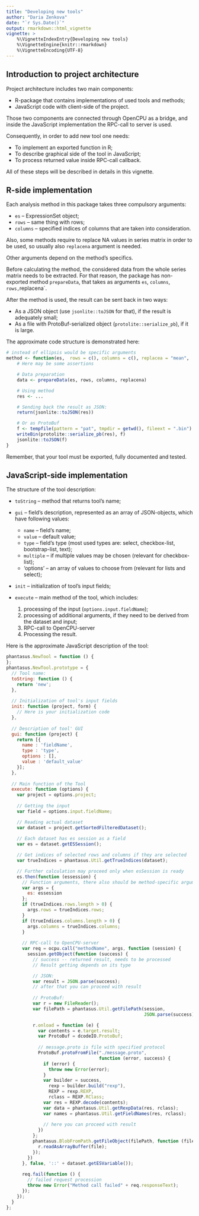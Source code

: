 ```yaml
---
title: "Developing new tools"
author: "Daria Zenkova"
date: "`r Sys.Date()`"
output: rmarkdown::html_vignette
vignette: >
    %\VignetteIndexEntry{Developing new tools}
    %\VignetteEngine{knitr::rmarkdown}
    %\VignetteEncoding{UTF-8}
---
```


## Introduction to project architecture

Project architecture includes two main components:

- R-package that contains implementations of used tools and methods;
- JavaScript code with client-side of the project.

Those two components are connected through OpenCPU as a bridge, and inside 
the JavaScript implementation the RPC-call to server is used.

Consequently, in order to add new tool one needs:

- To implement an exported function in R;
- To describe graphical side of the tool in JavaScript;
- To process returned value inside RPC-call callback. 

All of these steps will be described in details in this vignette.

## R-side implementation

Each analysis method in this package takes three compulsory arguments:

- `es` -- ExpressionSet object;
- `rows` -- same thing with rows;
- `columns` -- specified indices of columns that are taken into consideration.

Also, some methods require to replace NA values in series matrix in order 
to be used, so usually also `replacena` argument is needed.

Other arguments depend on the method's specifics. 

Before calculating the method, the considered data from the whole series matrix 
needs to be extracted.
For that reason, the package has non-exported method `prepareData`, 
that takes as arguments `es`, `columns`, `rows, `replacena`.

After the method is used, the result can be sent back in two ways:

- As a JSON object (use `jsonlite::toJSON` for that),
    if the result is adequately small;
- As a file with ProtoBuf-serialized object (`protolite::serialize_pb`), 
    if it is large.

The approximate code structure is demonstrated here:
```r
# instead of ellipsis would be specific arguments
method <- function(es,  rows = c(), columns = c(), replacea = "mean", ...) {
    # Here may be some assertions 

    # Data preparation
    data <- prepareData(es, rows, columns, replacena)

    # Using method
    res <- ...

    # Sending back the result as JSON:
    return(jsonlite::toJSON(res))

    # Or as ProtoBuf
    f <- tempfile(pattern = "pat", tmpdir = getwd(), fileext = ".bin")
    writeBin(protolite::serialize_pb(res), f)
    jsonlite::toJSON(f)
}
```

Remember, that your tool must be exported, fully documented and tested.

## JavaScript-side implementation

The structure of the tool description:

- `toString` -- method that returns tool's name;
- `gui` -- field's description, represented as an array of JSON-objects, 
    which have following values:

    - `name` -- field's name;
    - `value` -- default value;
    - `type` -- field's type (most used types are: select, checkbox-list, 
        bootstrap-list, text);
    - `multiple` -- if multiple values may be chosen 
        (relevant for checkbox-list);
    - 'options' -- an array of values to choose from 
        (relevant for lists and select);
- `init` -- initialization of tool's input fields;
- `execute` -- main method of the tool, which includes:
    1) processing of the input (`options.input.fieldName`);
    2) processing of additional arguments, if they need to be derived 
        from the dataset and input;
    3) RPC-call to OpenCPU-server
    4) Processing the result.

Here is the approximate JavaScript description of the tool:
```javascript
phantasus.NewTool = function () {
};
phantasus.NewTool.prototype = {
  // Tool name:
  toString: function () {
    return 'new';
  },
  
  // Initialization of tool's input fields
  init: function (project, form) {
    // Here is your initialization code
  },
  
  // Description of tool' GUI
  gui: function (project) {
    return [{
      name : 'fieldName',
      type : 'type',
      options : [],
      value : 'default_value'
    }];
  },
  
  // Main function of the Tool
  execute: function (options) {
    var project = options.project;
    
    // Getting the input
    var field = options.input.fieldName;

    // Reading actual dataset
    var dataset = project.getSortedFilteredDataset();
  
    // Each dataset has es session as a field
    var es = dataset.getESSession();

    // Get indices of selected rows and columns if they are selected
    var trueIndices = phantasus.Util.getTrueIndices(dataset);

    // Further calculation may proceed only when esSession is ready
    es.then(function (essession) {
      // Function arguments, there also should be method-specific arguments
      var args = {
        es: essession
      };
      if (trueIndices.rows.length > 0) {
        args.rows = trueIndices.rows;
      }
      if (trueIndices.columns.length > 0) {
        args.columns = trueIndices.columns;
      }
      
      // RPC-call to OpenCPU-server
      var req = ocpu.call("methodName", args, function (session) {
        session.getObject(function (success) {
          // success -- returned result, needs to be processed
          // Result getting depends on its type

          // JSON:
          var result = JSON.parse(success); 
          // after that you can proceed with result
          
          // ProtoBuf:
          var r = new FileReader();
          var filePath = phantasus.Util.getFilePath(session, 
                                                    JSON.parse(success)[0]);

          r.onload = function (e) {
            var contents = e.target.result;
            var ProtoBuf = dcodeIO.ProtoBuf;
            
            // message.proto is file with specified protocol
            ProtoBuf.protoFromFile("./message.proto", 
                                   function (error, success) {
              if (error) {
                throw new Error(error);
              }
              var builder = success,
                rexp = builder.build("rexp"),
                REXP = rexp.REXP,
                rclass = REXP.RClass;
              var res = REXP.decode(contents);
              var data = phantasus.Util.getRexpData(res, rclass);
              var names = phantasus.Util.getFieldNames(res, rclass);
              
              // here you can proceed with result
            })
          };
          phantasus.BlobFromPath.getFileObject(filePath, function (file) {
            r.readAsArrayBuffer(file);
          });
        })
      }, false, '::' + dataset.getESVariable());
      
      req.fail(function () {
        // failed request procession
        throw new Error("Method call failed" + req.responseText);
      });
    });
  }
};
```

